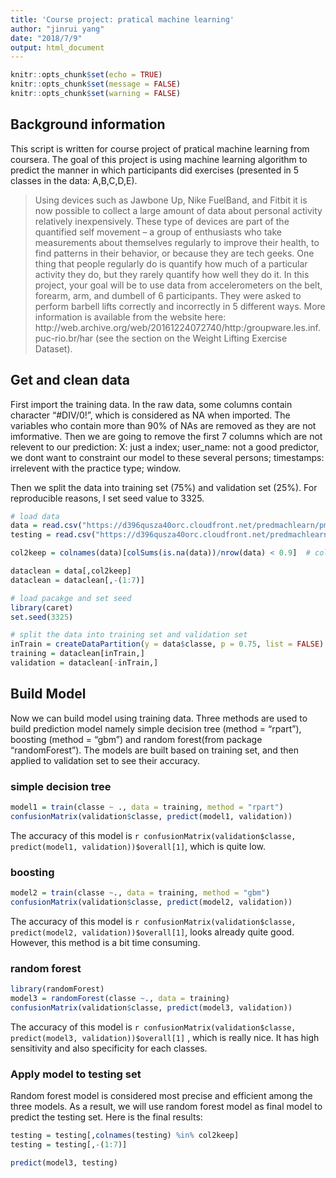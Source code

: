 ```yaml
---
title: 'Course project: pratical machine learning'
author: "jinrui yang"
date: "2018/7/9"
output: html_document
---
```


```r
knitr::opts_chunk$set(echo = TRUE)
knitr::opts_chunk$set(message = FALSE)
knitr::opts_chunk$set(warning = FALSE)
```


## Background information

This script is written for course project of pratical machine learning from coursera. The goal of this project is using machine learning algorithm to predict the manner in which participants did exercises (presented in 5 classes in the data: A,B,C,D,E). 

>Using devices such as Jawbone Up, Nike FuelBand, and Fitbit it is now possible to collect a large amount of data about personal activity relatively inexpensively. These type of devices are part of the quantified self movement – a group of enthusiasts who take measurements about themselves regularly to improve their health, to find patterns in their behavior, or because they are tech geeks. One thing that people regularly do is quantify how much of a particular activity they do, but they rarely quantify how well they do it. In this project, your goal will be to use data from accelerometers on the belt, forearm, arm, and dumbell of 6 participants. They were asked to perform barbell lifts correctly and incorrectly in 5 different ways. More information is available from the website here: http://web.archive.org/web/20161224072740/http:/groupware.les.inf.puc-rio.br/har (see the section on the Weight Lifting Exercise Dataset).


## Get and clean data

First import the training data. In the raw data, some columns contain character "#DIV/0!", which is considered as NA when imported. The variables who contain more than 90% of NAs are removed as they are not imformative. Then we are going to remove the first 7 columns which are not relevent to our prediction: X: just a index; user_name: not a good predictor, we dont want to constraint our model to these several persons; timestamps: irrelevent with the practice type; window.

Then we split the data into training set (75%) and validation set (25%). For reproducible reasons, I set seed value to 3325. 

```r

# load data
data = read.csv("https://d396qusza40orc.cloudfront.net/predmachlearn/pml-training.csv", na.strings = c("NA","","#DIV/0!"))
testing = read.csv("https://d396qusza40orc.cloudfront.net/predmachlearn/pml-testing.csv", na.strings = c("NA", "", "#DIV/0!"))

col2keep = colnames(data)[colSums(is.na(data))/nrow(data) < 0.9]  # column needs to keep

dataclean = data[,col2keep]
dataclean = dataclean[,-(1:7)]

# load pacakge and set seed
library(caret)
set.seed(3325)

# split the data into training set and validation set
inTrain = createDataPartition(y = data$classe, p = 0.75, list = FALSE)
training = dataclean[inTrain,]
validation = dataclean[-inTrain,]

```

## Build Model

Now we can build model using training data. Three methods are used to build prediction model namely simple decision tree (method = "rpart"), boosting (method = "gbm") and random forest(from package "randomForest"). The models are built based on training set, and then applied to validation set to see their accuracy. 

### simple decision tree
```r
model1 = train(classe ~ ., data = training, method = "rpart")
confusionMatrix(validation$classe, predict(model1, validation))
```

The accuracy of this model is `r confusionMatrix(validation$classe, predict(model1, validation))$overall[1]`, which is quite low. 

### boosting
```r
model2 = train(classe ~., data = training, method = "gbm")
confusionMatrix(validation$classe, predict(model2, validation))
```

The accuracy of this model is `r confusionMatrix(validation$classe, predict(model2, validation))$overall[1]`, looks already quite good. However, this method is a bit time consuming. 

### random forest

```r
library(randomForest)
model3 = randomForest(classe ~., data = training)
confusionMatrix(validation$classe, predict(model3, validation))
```

The accuracy of this model is `r confusionMatrix(validation$classe, predict(model3, validation))$overall[1]` , which is really nice. It has high sensitivity and also specificity for each classes. 

### Apply model to testing set

Random forest model is considered most precise and efficient among the three models. As a result, we will use random forest model as final model to predict the testing set. Here is the final results:
```r

testing = testing[,colnames(testing) %in% col2keep]
testing = testing[,-(1:7)]

predict(model3, testing)

```
